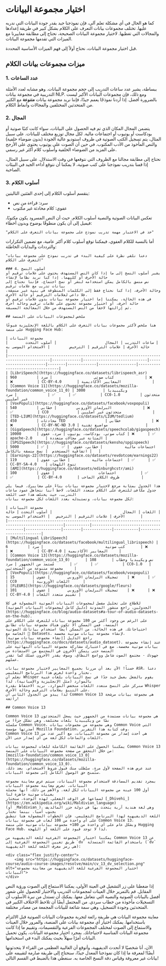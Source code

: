 # اختيار مجموعة البيانات

كما هو الحال في أي مشكلة تعلم آلي، فإن نموذجنا جيد بقدر جودة البيانات التي ندربه عليها. تختلف مجموعات بيانات التعرف على الكلام بشكل كبير في طريقة إعدادها والمجالات التي تغطيها. لاختيار مجموعة البيانات الصحيحة، نحتاج إلى مطابقة معاييرنا مع الميزات التي تقدمها مجموعة البيانات.

قبل اختيار مجموعة البيانات، نحتاج أولاً إلى فهم الميزات الأساسية المحددة.

## ميزات مجموعات بيانات الكلام

### 1. عدد الساعات
ببساطة، يشير عدد ساعات التدريب إلى حجم مجموعة البيانات. وهو مشابه لعدد الأمثلة التدريبية في مجموعة بيانات NLP. ومع ذلك، فإن مجموعات البيانات الأكبر ليست بالضرورة أفضل. إذا أردنا نموذجًا يعمم جيدًا، فإننا نريد مجموعة بيانات **متنوعة** مع الكثير من المتحدثين المختلفين والمجالات وأنماط الكلام.

### 2. المجال
يتضمن المجال المكان الذي تم فيه الحصول على البيانات، سواء كانت كتبًا صوتية أو بودكاست أو يوتيوب أو اجتماعات مالية. لكل مجال توزيع مختلف للبيانات. على سبيل المثال، يتم تسجيل الكتب الصوتية في ظروف استوديو عالية الجودة (بدون ضوضاء خلفية) والنص المأخوذ من الأدب المكتوب. في حين أن الصوت على يوتيوب يحتوي على الأرجح على المزيد من الضوضاء الخلفية وأسلوب كلام أكثر غير رسمي.

نحتاج إلى مطابقة مجالنا مع الظروف التي نتوقعها في وقت الاستدلال. على سبيل المثال، إذا قمنا بتدريب نموذجنا على كتب صوتية، لا يمكننا أن نتوقع أداءه الجيد في البيئات الصاخبة.

### 3. أسلوب الكلام
ينقسم أسلوب الكلام إلى إحدى الفئتين التاليتين:

* سرد: قراءة من نص
* عفوي: كلام محادثة غير مكتوب

تعكس البيانات الصوتية والنصية أسلوب الكلام. حيث أن النص المسرود يكون مكتوبًا، فيميل إلى أن يكون منطوقًا بوضوح وبدون أخطاء:

```
"خذ في الاعتبار مهمة تدريب نموذج على مجموعة بيانات التعرف على الكلام"
```

أما بالنسبة للكلام العفوي، فيمكننا توقع أسلوب كلام أكثر عامية، مع تضمين التكرارات والترددات والبدايات الخاطئة:

```
"دعنا نلقي نظرة على كيفية البدء في تدريب نموذج على مجموعة بيانات التعرف على الكلام"
```
```
### 4. أسلوب النسخ
يشير أسلوب النسخ إلى ما إذا كان النص المستهدف يحتوي على علامات ترقيم أو حالة الأحرف أو كليهما. إذا كنا نريد نظاماً لإنشاء
نص منسق بالكامل يمكن استخدامه لنشر أو نسخ اجتماع، فإننا نحتاج إلى بيانات تدريب مع علامات ترقيم
وحالة الأحرف. إذا كنا نحتاج فقط إلى الكلمات المنطوقة في بنية غير منسقة، فلا داعي لعلامات الترقيم أو حالة الأحرف.
في هذه الحالة، يمكننا إما اختيار مجموعة بيانات بدون علامات ترقيم أو حالة أحرف، أو اختيار مجموعة تحتوي على علامات ترقيم وحالة أحرف
ثم إزالتها لاحقاً من النص المستهدف من خلال المعالجة المسبقة.

## ملخص لمجموعات البيانات على المنصة

هنا ملخص لأكثر مجموعات بيانات التعرف على الكلام باللغة الإنجليزية شيوعًا على منصة Hugging Face Hub:

| مجموعة البيانات                                                                                 | ساعات التدريب | المجال                      | أسلوب التحدث        | حالة الأحرف | علامات الترقيم | الترخيص         | الاستخدام الموصى به                  |
|-----------------------------------------------------------------------------------------|-------------|-----------------------------|-----------------------|--------|-------------|-----------------|----------------------------------|
| [LibriSpeech](https://huggingface.co/datasets/librispeech_asr)                          | 960         | كتاب صوتي                   | سرد              | ❌      | ❌           | CC-BY-4.0       | المعايير الأكاديمية              |
| [Common Voice 11](https://huggingface.co/datasets/mozilla-foundation/common_voice_11_0) | 3000        | ويكيبيديا                   | سرد              | ✅      | ✅           | CC0-1.0         | متحدثون غير أصليين              |
| [VoxPopuli](https://huggingface.co/datasets/facebook/voxpopuli)                         | 540         | البرلمان الأوروبي         | خطابي              | ❌      | ✅           | CC0             | متحدثون غير أصليين              |
| [TED-LIUM](https://huggingface.co/datasets/LIUM/tedlium)                                | 450         | محادثات TED                  | خطابي              | ❌      | ❌           | CC-BY-NC-ND 3.0 | مواضيع تقنية                 |
| [GigaSpeech](https://huggingface.co/datasets/speechcolab/gigaspeech)                    | 10000       | كتاب صوتي، بودكاست، يوتيوب | سرد، عفوي | ❌      | ✅           | apache-2.0      | المتانة عبر مجالات متعددة |
| [SPGISpeech](https://huggingface.co/datasets/kensho/spgispeech)                         | 5000        | اجتماعات مالية          | خطابي، عفوي  | ✅      | ✅           | اتفاقية المستخدم  | نسخ منسقة بالكامل   |
| [Earnings-22](https://huggingface.co/datasets/revdotcom/earnings22)                     | 119         | اجتماعات مالية          | خطابي، عفوي  | ✅      | ✅           | CC-BY-SA-4.0    | تنوع اللهجات             |
| [AMI](https://huggingface.co/datasets/edinburghcstr/ami)                                | 100         | اجتماعات                    | عفوي           | ✅      | ✅           | CC-BY-4.0       | ظروف الكلام الصاخب          |

هذا الجدول بمثابة مرجع لاختيار مجموعة بيانات بناءً على معاييرك. فيما يلي جدول مكافئ للتعرف على الكلام متعدد اللغات. لاحظ أننا نتجاهل عمود ساعات التدريب، حيث يختلف هذا حسب اللغة
لكل مجموعة بيانات، ونستبدله بعدد اللغات لكل مجموعة بيانات:

| مجموعة البيانات                                                                                       | اللغات | المجال                                | أسلوب التحدث | حالة الأحرف | علامات الترقيم | الترخيص   | الاستخدام الموصى به       |
|-----------------------------------------------------------------------------------------------|-----------|---------------------------------------|----------------|--------|-------------|-----------|-------------------------|
| [Multilingual LibriSpeech](https://huggingface.co/datasets/facebook/multilingual_librispeech) | 6         | كتب صوتية                            | سرد       | ❌      | ❌           | CC-BY-4.0 | المعايير الأكاديمية     |
| [Common Voice 13](https://huggingface.co/datasets/mozilla-foundation/common_voice_13_0)       | 108       | نص ويكيبديا وخطاب مُستمد من الجمهور | سرد       | ✅      | ✅           | CC0-1.0   | مجموعة متنوعة من المتحدثين     |
| [VoxPopuli](https://huggingface.co/datasets/facebook/voxpopuli)                               | 15        | تسجيلات البرلمان الأوروبي        | عفوي    | ❌      | ✅           | CC0       | اللغات الأوروبية      |
| [FLEURS](https://huggingface.co/datasets/google/fleurs)                                       | 101       | تسجيلات البرلمان الأوروبي        | عفوي    | ❌      | ❌           | CC-BY-4.0 | تقييم متعدد اللغات |

للاطلاع على تحليل مفصل لمجموعات البيانات الصوتية المشمولة في كلا الجدولين، راجع منشور المدونة [دليل كامل لمجموعات البيانات الصوتية](https://huggingface.co/blog/audio-datasets#a-tour-of-audio-datasets-on-the-hub).
على الرغم من وجود أكثر من 180 مجموعة بيانات للتعرف على الكلام على المنصة، فمن الممكن ألا تكون هناك مجموعة بيانات تطابق
احتياجاتك. في هذه الحالة، من الممكن أيضًا استخدام بياناتك الصوتية الخاصة مع 🤗 Datasets. لإنشاء مجموعة بيانات صوتية مخصصة،
راجع الدليل [إنشاء مجموعة بيانات صوتية](https://huggingface.co/docs/datasets/audio_dataset). عند إنشاء مجموعة بيانات صوتية مخصصة، ضع في اعتبارك مشاركة مجموعة البيانات النهائية على المنصة حتى يتمكن الآخرون في المجتمع من الاستفادة من
جهودك - مجتمع الصوت شامل وواسع النطاق، وسوف يقدر الآخرون عملك كما تقدر عملهم.

حسناً! الآن بعد أن مررنا بجميع المعايير لاختيار مجموعة بيانات ASR، دعنا نختار واحدة لغرض هذا البرنامج التعليمي.
نعلم أن Whisper يقوم بالفعل بعمل جيد جدًا في نسخ البيانات بلغات غنية بالموارد (مثل الإنجليزية والإسبانية)، لذا
سنركز على النسخ متعدد اللغات منخفض الموارد. نريد الاحتفاظ بقدرة Whisper على التنبؤ بعلامات الترقيم وحالة الأحرف،
لذا يبدو من الجدول الثاني أن Common Voice 13 هي مجموعة بيانات مرشحة رائعة!

## Common Voice 13

Common Voice 13 هي مجموعة بيانات مستمدة من الجمهور حيث يسجل المتحدثون نصًا من ويكيبيديا بلغات مختلفة. وهي تشكل جزءًا من
سلسلة Common Voice، وهي مجموعة من مجموعات بيانات Common Voice التي أصدرتها مؤسسة Mozilla Foundation. وقت كتابة هذا التقرير،
Common Voice 13 هي أحدث إصدار من مجموعة البيانات، مع أكبر عدد من اللغات والساعات لكل لغة من أي إصدار حتى الآن.

يمكننا الحصول على القائمة الكاملة للغات لمجموعة بيانات Common Voice 13 من خلال التحقق من صفحة مجموعة البيانات على المنصة:
[mozilla-foundation/common_voice_13_0](https://huggingface.co/datasets/mozilla-foundation/common_voice_13_0).
عند عرض هذه الصفحة لأول مرة، سيُطلب منك قبول شروط الاستخدام. بعد ذلك، ستُمنح حق الوصول الكامل إلى مجموعة البيانات.

بمجرد تقديم المصادقة لاستخدام مجموعة البيانات، سيتم عرض معاينة مجموعة البيانات. تعرض معاينة مجموعة البيانات
أول 100 عينة من مجموعة البيانات لكل لغة. والأهم من ذلك، أنها محملة بعينات صوتية جاهزة لنا
لسماعها في الوقت الفعلي. لهذه الوحدة، سنختار [_Dhivehi_](https://en.wikipedia.org/wiki/Maldivian_language)
(أو _Maldivian_)، وهي لغة هندية آرية يتحدث بها في دولة جزر المالديف بجنوب آسيا. بينما نختار
اللغة الديفيهية لهذا البرنامج التعليمي، فإن الخطوات المشمولة هنا تنطبق على أي واحدة من 108 لغات في مجموعة بيانات Common Voice 13،
وبشكل عام على أي واحدة من 180+ مجموعة بيانات صوتية على منصة Hugging Face Hub، لذا لا توجد قيود على اللغة أو اللهجة.

يمكننا اختيار المجموعة الفرعية للغة الديفيهية من Common Voice 13 عن طريق تعيين المجموعة الفرعية إلى `dv` باستخدام القائمة المنسدلة (`dv` هي رمز معرف اللغة للغة الديفيهية):

<div class="flex justify-center">
    <img src="https://huggingface.co/datasets/huggingface-course/audio-course-images/resolve/main/cv_13_dv_selection.png" alt="اختيار المجموعة الفرعية للغة الديفيهية من معاينة مجموعة البيانات">
</div>
```
إذا ضغطنا على زر التشغيل في العينة الأولى، يمكننا الاستماع إلى الصوت ورؤية النص المقابل. قم بالتمرير
خلال العينات لمجموعات التدريب والاختبار للحصول على شعور أفضل بالبيانات الصوتية والنصية التي نتعامل معها.
يمكنك أن تستدل من نبرة الأسلوب أن التسجيلات مأخوذة من خطاب سردي. من المحتمل أيضًا أن تلاحظ
الاختلاف الكبير في المتحدثين وجودة التسجيل، وهي سمة شائعة للبيانات المجمعة من مصادر مختلفة.

معاينة مجموعة البيانات هي طريقة رائعة لتجربة مجموعات البيانات الصوتية قبل الالتزام باستخدامها. يمكنك اختيار أي
مجموعة بيانات على المنصة، والمرور خلال العينات والاستماع إلى الصوت لمختلف المجموعات الفرعية والتقسيمات، وتقييم ما إذا
كانت مجموعة البيانات المناسبة لاحتياجاتك. بمجرد اختيار مجموعة البيانات، يكون تحميل البيانات أمرًا سهلاً بحيث يمكنك
البدء في استخدامها.

الآن، أنا شخصيًا لا أتحدث الديفيهية، وأتوقع أن الغالبية العظمى من القراء لا يتحدثونها أيضًا! لمعرفة ما إذا كان نموذجنا المعدل جيدًا، سنحتاج إلى طريقة صارمة لتقييمه على بيانات غير معروفة وقياس دقة النسخ الخاصة به.
سنغطي هذا بالضبط في القسم التالي!